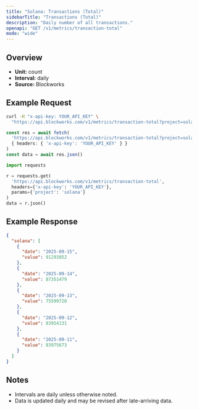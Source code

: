 ```yaml
---
title: "Solana: Transactions (Total)"
sidebarTitle: "Transactions (Total)"
description: "Daily number of all transactions."
openapi: "GET /v1/metrics/transaction-total"
mode: "wide"
---
```


## Overview

- **Unit:** count
- **Interval:** daily
- **Source:** Blockworks

## Example Request

<CodeGroup>

```bash cURL
curl -H "x-api-key: YOUR_API_KEY" \
  "https://api.blockworks.com/v1/metrics/transaction-total?project=solana"
```

```typescript TypeScript
const res = await fetch(
  'https://api.blockworks.com/v1/metrics/transaction-total?project=solana',
  { headers: { 'x-api-key': 'YOUR_API_KEY' } }
)
const data = await res.json()
```

```python Python
import requests

r = requests.get(
  'https://api.blockworks.com/v1/metrics/transaction-total',
  headers={'x-api-key': 'YOUR_API_KEY'},
  params={'project': 'solana'}
)
data = r.json()
```

</CodeGroup>

## Example Response

```json
{
  "solana": [
    {
      "date": "2025-09-15",
      "value": 91293852
    },
    {
      "date": "2025-09-14",
      "value": 87351479
    },
    {
      "date": "2025-09-13",
      "value": 75599720
    },
    {
      "date": "2025-09-12",
      "value": 83954131
    },
    {
      "date": "2025-09-11",
      "value": 83975673
    }
  ]
}
```

## Notes
- Intervals are daily unless otherwise noted.
- Data is updated daily and may be revised after late-arriving data.